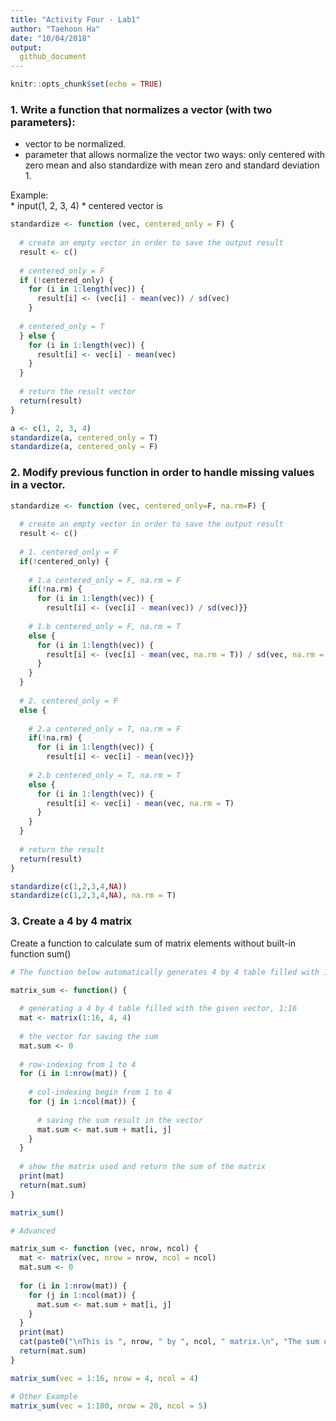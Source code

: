 ```yaml
---
title: "Activity Four - Lab1"
author: "Taehoon Ha"
date: "10/04/2018"
output: 
  github_document
---
```


```r
knitr::opts_chunk$set(echo = TRUE)
```

### 1. Write a function that normalizes a vector (with two parameters):  
  * vector to be normalized.
  * parameter that allows normalize the vector two ways: only centered with zero mean and also standardize with mean zero and standard deviation 1.
  
Example:    
  * input(1, 2, 3, 4)
  * centered vector is
```r
standardize <- function (vec, centered_only = F) {
  
  # create an empty vector in order to save the output result
  result <- c()
  
  # centered_only = F
  if (!centered_only) {
    for (i in 1:length(vec)) {
      result[i] <- (vec[i] - mean(vec)) / sd(vec) 
    }
  
  # centered_only = T
  } else {
    for (i in 1:length(vec)) {
      result[i] <- vec[i] - mean(vec) 
    }
  }
  
  # return the result vector
  return(result)  
}

a <- c(1, 2, 3, 4)
standardize(a, centered_only = T)
standardize(a, centered_only = F)
```

### 2. Modify previous function in order to handle missing values in a vector.
```r
standardize <- function (vec, centered_only=F, na.rm=F) {
  
  # create an empty vector in order to save the output result
  result <- c()
  
  # 1. centered_only = F
  if(!centered_only) {
    
    # 1.a centered_only = F, na.rm = F
    if(!na.rm) {
      for (i in 1:length(vec)) {
        result[i] <- (vec[i] - mean(vec)) / sd(vec)}}
    
    # 1.b centered_only = F, na.rm = T
    else {
      for (i in 1:length(vec)) {
        result[i] <- (vec[i] - mean(vec, na.rm = T)) / sd(vec, na.rm = T)
      }
    }
  }
  
  # 2. centered_only = F
  else {
    
    # 2.a centered_only = T, na.rm = F
    if(!na.rm) {
      for (i in 1:length(vec)) {
        result[i] <- vec[i] - mean(vec)}}
    
    # 2.b centered_only = T, na.rm = T
    else {
      for (i in 1:length(vec)) {
        result[i] <- vec[i] - mean(vec, na.rm = T)
      }
    }
  }
  
  # return the result
  return(result)
}

standardize(c(1,2,3,4,NA))
standardize(c(1,2,3,4,NA), na.rm = T)
```

### 3. Create a 4 by 4 matrix
Create a function to calculate sum of matrix elements without built-in function sum()
```r

# The function below automatically generates 4 by 4 table filled with 1:16 vector and calculated the sum of matrix.

matrix_sum <- function() {
  
  # generating a 4 by 4 table filled with the given vector, 1:16
  mat <- matrix(1:16, 4, 4)
  
  # the vector for saving the sum
  mat.sum <- 0
  
  # row-indexing from 1 to 4
  for (i in 1:nrow(mat)) {
    
    # col-indexing begin from 1 to 4
    for (j in 1:ncol(mat)) {
      
      # saving the sum result in the vector
      mat.sum <- mat.sum + mat[i, j]
    }
  }
  
  # show the matrix used and return the sum of the matrix
  print(mat)
  return(mat.sum)
}

matrix_sum()
```


```r

# Advanced

matrix_sum <- function (vec, nrow, ncol) {
  mat <- matrix(vec, nrow = nrow, ncol = ncol)
  mat.sum <- 0
  
  for (i in 1:nrow(mat)) {
    for (j in 1:ncol(mat)) {
      mat.sum <- mat.sum + mat[i, j]
    }
  }
  print(mat)
  cat(paste0("\nThis is ", nrow, " by ", ncol, " matrix.\n", "The sum of matrix is: \n"))
  return(mat.sum)
}

matrix_sum(vec = 1:16, nrow = 4, ncol = 4)

# Other Example
matrix_sum(vec = 1:100, nrow = 20, ncol = 5)
```

